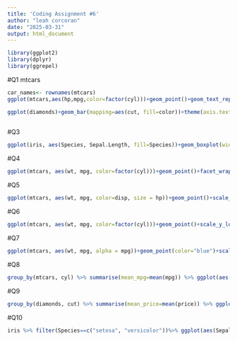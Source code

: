 ```yaml
---
title: 'Coding Assignment #6'
author: "leah corcoran"
date: "2025-03-31"
output: html_document
---
```

```r
library(ggplot2)
library(dplyr)
library(ggrepel)
```

#Q1 
mtcars

```r
car_names<- rownames(mtcars)
ggplot(mtcars,aes(hp,mpg,color=factor(cyl)))+geom_point()+geom_text_repel(aes(label=car_names),size=2)+labs(title="mpg vs hp", x="hp", y="mpg", color="cyl")+theme(plot.title = element_text(face="bold", size=16, hjust=.5), axis.title = element_text(face="bold"), panel.background = element_rect(fill="gray90", color=NA))
```
```r
ggplot(diamonds)+geom_bar(mapping=aes(cut, fill=color))+theme(axis.text.x = element_text(angle=45, hjust=1), legend.text = element_text(size=12), legend.position = "bottom")
                                                                                         
```
#Q3
```r
ggplot(iris, aes(Species, Sepal.Length, fill=Species))+geom_boxplot(width=0.1)+theme(axis.title.x = element_text(size = 14), panel.background = element_rect(fill="white"), panel.border = element_rect(color="black", fill=NA, size=1))
```
#Q4
```r
ggplot(mtcars, aes(wt, mpg, color=factor(cyl)))+geom_point()+facet_wrap(~cyl)+theme(text = element_text(size=14), strip.text = element_text(color="darkgreen"), legend.position = "bottom")+labs(color="cyl")
```
#Q5
```r
ggplot(mtcars, aes(wt, mpg, color=disp, size = hp))+geom_point()+scale_size_continuous(range=c(2,8))+scale_color_gradient(low="lightpink", high="lightblue")+labs(title="mpg vs wt")+theme(plot.title = element_text(face="bold", hjust=.5), legend.position = "bottom")
```
#Q6
```r
ggplot(mtcars, aes(wt, mpg, color=factor(cyl)))+geom_point()+scale_y_log10()+labs(title = "Logarithmic Scale for MPG vs Weight",y= "mpg(log scale)", color="cyl")+theme(plot.title = element_text(face="bold", hjust=.5))
```
#Q7
```r
ggplot(mtcars, aes(wt, mpg, alpha = mpg))+geom_point(color="blue")+scale_alpha(range= c(0.1, 1))+annotate("rect", xmin= 1, xmax=2, ymin=25, ymax=35, fill="blue", alpha=.1)+annotate("text", x=1.75, y=30,label="low wt high mpg", size=4) +theme(legend.position = "bottom", plot.title =element_text(face="bold", hjust=.5))+labs(title="MPG vs Weight (Transparency by MPG)")
```
#Q8
```r
group_by(mtcars, cyl) %>% summarise(mean_mpg=mean(mpg)) %>% ggplot(aes(factor(cyl), mean_mpg))+geom_col(fill="steelblue")+labs(title="Average MPG by Cylinder Count", x="cyl")+theme(plot.title = element_text(face="bold", hjust=.5))
```
#Q9
```r
group_by(diamonds, cut) %>% summarise(mean_price=mean(price)) %>% ggplot(aes(x=reorder(cut, mean_price), mean_price, fill=cut))+geom_col()+scale_fill_brewer(palette = "Set2")+labs(title="Average Diamond Price by Cut Quality", y="Average Price", x="cut")+theme(plot.title = element_text(face="bold", hjust=.5))
```
#Q10
```r
iris %>% filter(Species==c("setosa", "versicolor"))%>% ggplot(aes(Sepal.Length, Petal.Length, color=Species))+geom_point()+geom_smooth(method = "lm", se=FALSE)+labs(title="Sepal Length and Petal Length (Setosa & Versicolor)", x="Sepal Length (cm)", y= "Petal Length (cm)")+theme(plot.title = element_text(family = "mono", face="bold", hjust=.5), axis.title = element_text(family="mono"), legend.position = "bottom")
```

